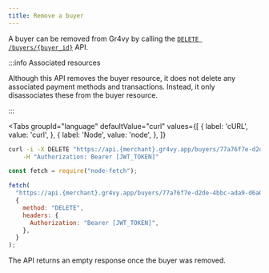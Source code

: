 ```yaml
---
title: Remove a buyer
---
```



A buyer can be removed from Gr4vy by calling the
[`DELETE /buyers/{buyer_id}`][api] API.

:::info Associated resources

Although this API removes the buyer resource, it does not delete any associated
payment methods and transactions. Instead, it only disassociates these from the
buyer resource.

:::

<Tabs
  groupId="language"
  defaultValue="curl"
  values={[
    { label: 'cURL', value: 'curl', },
    { label: 'Node', value: 'node', },
  ]}
>
  <TabItem value="curl">

```bash
curl -i -X DELETE "https://api.{merchant}.gr4vy.app/buyers/77a76f7e-d2de-4bbc-ada9-d6a0015e6bd5" \
    -H "Authorization: Bearer [JWT_TOKEN]"
```

  </TabItem>
  <TabItem value="node">

```js {10-13}
const fetch = require("node-fetch");

fetch(
  "https://api.{merchant}.gr4vy.app/buyers/77a76f7e-d2de-4bbc-ada9-d6a0015e6bd5",
  {
    method: "DELETE",
    headers: {
      Authorization: "Bearer [JWT_TOKEN]",
    },
  }
);
```

  </TabItem>
</Tabs>

The API returns an empty response once the buyer was removed.

[api]: /reference#operation/delete-buyer

